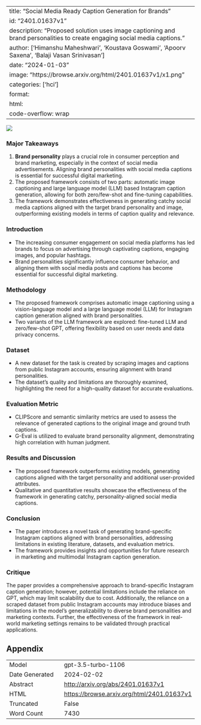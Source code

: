 
---
title: "Social Media Ready Caption Generation for Brands"
id: "2401.01637v1"
description: "Proposed solution uses image captioning and brand personalities to create engaging social media captions."
author: ['Himanshu Maheshwari', 'Koustava Goswami', 'Apoorv Saxena', 'Balaji Vasan Srinivasan']
date: "2024-01-03"
image: "https://browse.arxiv.org/html/2401.01637v1/x1.png"
categories: ['hci']
format:
  html:
    code-overflow: wrap
---

![](https://browse.arxiv.org/html/2401.01637v1/x1.png)

### Major Takeaways
1. **Brand personality** plays a crucial role in consumer perception and brand marketing, especially in the context of social media advertisements. Aligning brand personalities with social media captions is essential for successful digital marketing.
2. The proposed framework consists of two parts: automatic image captioning and large language model (LLM) based Instagram caption generation, allowing for both zero/few-shot and fine-tuning capabilities.
3. The framework demonstrates effectiveness in generating catchy social media captions aligned with the target brand personality and image, outperforming existing models in terms of caption quality and relevance.

### Introduction
- The increasing consumer engagement on social media platforms has led brands to focus on advertising through captivating captions, engaging images, and popular hashtags.
- Brand personalities significantly influence consumer behavior, and aligning them with social media posts and captions has become essential for successful digital marketing.

### Methodology
- The proposed framework comprises automatic image captioning using a vision-language model and a large language model (LLM) for Instagram caption generation aligned with brand personalities.
- Two variants of the LLM framework are explored: fine-tuned LLM and zero/few-shot GPT, offering flexibility based on user needs and data privacy concerns.

### Dataset
- A new dataset for the task is created by scraping images and captions from public Instagram accounts, ensuring alignment with brand personalities.
- The dataset's quality and limitations are thoroughly examined, highlighting the need for a high-quality dataset for accurate evaluations.

### Evaluation Metric
- CLIPScore and semantic similarity metrics are used to assess the relevance of generated captions to the original image and ground truth captions.
- G-Eval is utilized to evaluate brand personality alignment, demonstrating high correlation with human judgment.

### Results and Discussion
- The proposed framework outperforms existing models, generating captions aligned with the target personality and additional user-provided attributes.
- Qualitative and quantitative results showcase the effectiveness of the framework in generating catchy, personality-aligned social media captions.

### Conclusion
- The paper introduces a novel task of generating brand-specific Instagram captions aligned with brand personalities, addressing limitations in existing literature, datasets, and evaluation metrics.
- The framework provides insights and opportunities for future research in marketing and multimodal Instagram caption generation.

### Critique
The paper provides a comprehensive approach to brand-specific Instagram caption generation; however, potential limitations include the reliance on GPT, which may limit scalability due to cost. Additionally, the reliance on a scraped dataset from public Instagram accounts may introduce biases and limitations in the model's generalizability to diverse brand personalities and marketing contexts. Further, the effectiveness of the framework in real-world marketing settings remains to be validated through practical applications.

## Appendix

|          |          |
|----------|----------|
| Model     | gpt-3.5-turbo-1106       |
| Date Generated     | 2024-02-02       |
| Abstract | [http://arxiv.org/abs/2401.01637v1](http://arxiv.org/abs/2401.01637v1)        |
| HTML     | [https://browse.arxiv.org/html/2401.01637v1](https://browse.arxiv.org/html/2401.01637v1)       |
| Truncated       | False       |
| Word Count       | 7430       |